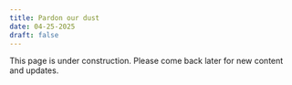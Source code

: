 ```yaml
---
title: Pardon our dust
date: 04-25-2025
draft: false
---
```


This page is under construction. Please come back later for new content and updates. 